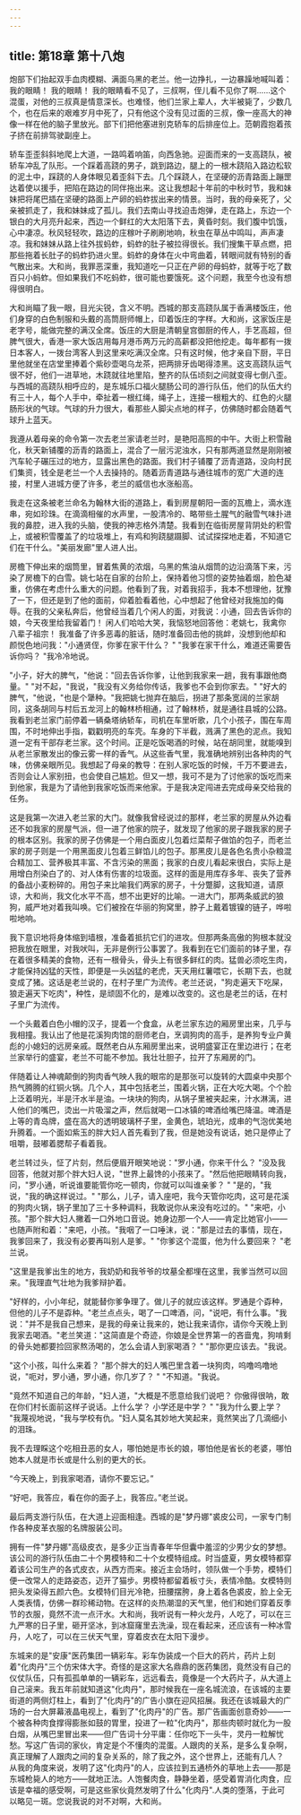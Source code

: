 ```yaml
---
---
---
```

title: 第18章 第十八炮
---




炮部下们抬起双手血肉模糊、满面乌黑的老兰。他一边挣扎，一边暴躁地喊叫着：我的眼睛！ 我的眼睛！ 我的眼睛看不见了，三叔啊，侄儿看不见你了啊……这个混蛋，对他的三叔真是情意深长。也难怪，他们兰家上辈人，大半被毙了，少数几个，也在后来的艰难岁月中死了，只有他这个没有见过面的三叔，像一座高大的神像一样在他的脑子里放光。部下们把他塞进别克轿车的后排座位上。范朝霞抱着孩子挤在前排驾驶副座上。

轿车歪歪斜斜地爬上大道，一路鸣着响笛，向西急驰。迎面而来的一支高跷队，被轿车冲乱了队形。一个踩着高跷的男子，跳到路边，腿上的一根木跷陷入路边松软的泥土中，踩跷的人身体眼见着歪斜下去。几个踩跷人，在坚硬的沥青路面上蹦罡达着使以援手，把陷在路边的同伴拖出来。这让我想起十年前的中秋时节，我和妹妹把将尾巴插在坚硬的路面上产卵的蚂蚱拔出来的情景。当时，我的母亲死了，父亲被抓走了，我和妹妹成了孤儿。我们去南山寻找迫击炮弹，走在路上，东边一个银白的大月亮升起来，西边一个鲜红的大太阳落下去，黄昏时刻。我们腹中饥饿，心中凄凉。秋风轻轻吹，路边的庄稼叶子刷刷地响，秋虫在草丛中鸣叫，声声凄凉。我和妹妹从路上往外拔蚂蚱，蚂蚱的肚子被拉得很长。我们搜集干草点燃，把那些拖着长肚子的蚂蚱扔进火里。蚂蚱的身体在火中弯曲着，转眼间就有特别的香气散出来。大和尚，我罪恶深重，我知道吃一只正在产卵的母蚂蚱，就等于吃了数百只小蚂蚱。但如果我们不吃蚂蚱，很可能也要饿死。这个问题，我至今也没有想得很明白。

大和尚瞄了我一眼，目光尖锐，含义不明。西城的那支高跷队属于香满楼饭庄，他们身穿的白色制服和头戴的高筒厨师帽上，印着饭庄的字样。大和尚，这家饭庄是老字号，能做完整的满汉全席。饭庄的大厨是清朝皇宫御厨的传人，手艺高超，但脾气很大，香港一家大饭店用每月港币两万元的高薪都没把他挖走。每年都有一拨日本客人，一拨台湾客人到这里来吃满汉全席。只有这时候，他才亲自下厨，平日里他就坐在店堂里捧着个紫砂壶喝乌龙茶，把两排牙齿喝得漆黑。这支高跷队运气很不好，他们一进草地，木跷就往地里陷，整齐的队伍顷刻之间就变得七倒八歪。与西城的高跷队相呼应的，是东城乐口福火腿肠公司的游行队伍，他们的队伍大约有三十人，每个人手中，牵扯着一根红绳，绳子上，连接一根粗大的、红色的火腿肠形状的气球。气球的升力很大，看那些人脚尖点地的样子，仿佛随时都会随着气球升上蓝天。

我遵从着母亲的命令第一次去老兰家请老兰时，是艳阳高照的中午。大街上积雪融化，秋天新铺覆的沥青的路面上，混合了一层污泥浊水，只有那两道显然是刚刚被汽车轮子碾压过的地方，显露出黑色的路面。我们村子铺覆了沥青道路，没向村民们集资，钱全是老兰一个人去操持的。随着沥青道路与通往城市的宽广大道的连接，村里人进城方便了许多，老兰的威信也水涨船高。

我走在这条被老兰命名为翰林大街的道路上，看到房屋朝阳一面的瓦檐上，滴水连串，宛如珍珠。在滴滴相催的水声里，一股清冷的、略带些土腥气的融雪气味扑进我的鼻腔，进入我的头脑，使我的神志格外清楚。我看到在临街房屋背阴处的积雪上，或被积雪覆盖了的垃圾堆上，有鸡和狗跷腿蹑脚、试试探探地走着，不知道它们在干什么。"美丽发廊"里人进人出。

房檐下伸出来的烟筒里，冒着焦黄的浓烟，乌黑的焦油从烟筒的边沿滴落下来，污染了房檐下的白雪。姚七站在自家的台阶上，保持着他习惯的姿势抽着烟，脸色凝重，仿佛在考虑什么重大的问题。他看到了我，对着我招手，我本不想理他，犹豫了一下，但还是到了他的面前，仰着脸看着他，心中想起了他曾经对我施加的侮辱。在我的父亲私奔后，他曾经当着几个闲人的面，对我说：小通，回去告诉你的娘，今天夜里给我留着门！ 闲人们哈哈大笑，我恼怒地回答他：老姚七，我禽你八辈子祖宗！ 我准备了许多恶毒的脏话，随时准备回击他的挑衅，没想到他却和颜悦色地问我："小通贤侄，你爹在家干什么？ " "我爹在家干什么，难道还需要告诉你吗？ "我冷冷地说。

"小子，好大的脾气，"他说："回去告诉你爹，让他到我家来一趟，我有事跟他商量。" "对不起，"我说，"我没有义务给你传话，我爹也不会到你家去。" "好大的脾气，"他说，"也是个犟种。"我把姚七抛弃在脑后，拐进了那条宽阔的兰家胡同，这条胡同与村后五龙河上的翰林桥相通，过了翰林桥，就是通往县城的公路。我看到老兰家门前停着一辆桑塔纳轿车，司机在车里听歌，几个小孩子，围在车周围，不时地伸出手指，戳戳明亮的车壳。车身的下半截，溅满了黑色的泥点。我知道一定有干部存老兰家。这个时间。正是吃饭喝酒的时候，站在胡同里，就能嗅到从老兰家散发出的像云雾一样的香气。从这些香气里，我准确地辨别出各种肉的气味，仿佛亲眼所见。我想起了母亲的教导：在别人家吃饭的时候，千万不要进去，否则会让人家别扭，也会使自己尴尬。但又一想，我可不是为了讨他家的饭吃而来到他家，我是为了请他到我家吃饭而来他家。于是我决定闯进去完成母亲交给我的任务。

这是我第一次进入老兰家的大门。就像我曾经说过的那样，老兰家的房屋从外边看还不如我家的房屋气派，但一进了他家的院子，就发现了他家的房子跟我家的房子的根本区别。我家的房子仿佛是一个用白面皮儿包着烂菜帮子做馅的包子，而老兰家的房子则是一个用黑面皮儿包着三鲜馅儿的包子。那黑皮儿是各色名贵小杂粮混合精加工、营养极其丰富、不含污染的黑面；我家的白皮儿看起来很白，实际上是用增白剂染白了的、对人体有伤害的垃圾面。这样的面是用库存多年、丧失了营养的备战小麦粉碎的。用包子来比喻我们两家的房子，十分蹩脚，这我知道，请原谅，大和尚，我文化水平不高，想不出更好的比喻。一进大门，那两条威武的狼狗，威严地对着我叫唤。它们被拴在华丽的狗窝里，脖子上戴着镀镍的链子，哗啦啦地响。

我下意识地将身体缩到墙根，准备着抵抗它们的进攻。但那两条高傲的狗根本就没把我放在眼里，对我吠叫，无非是例行公事罢了。我看到在它们面前的钵子里，存在着很多精美的食物，还有一根骨头，骨头上有很多鲜红的肉。猛兽必须吃生肉，才能保持凶猛的天性，即便是一头凶猛的老虎，天天用红薯喂它，长期下去，也就变成了猪。这话是老兰说的，在村子里广为流传。老兰还说，"狗走遍天下吃屎，狼走遍天下吃肉"，种性，是顽固不化的，是难以改变的。这也是老兰的话，在村子里广为流传。

一个头戴着白色小帽的汉子，提着一个食盒，从老兰家东边的厢房里出来，几乎与我相撞。我认出了他是花溪狗肉馆的厨师老白，烹调狗肉的高手，是养狗专业户黄彪的小媳妇的远房亲戚。既然老白从东厢房里出来，说明盛宴正在里边进行；在老兰家举行的盛宴，老兰不可能不参加。我壮壮胆子，拉开了东厢房的门。

伴随着让人神魂颠倒的狗肉香气映人我的眼帘的是那张可以旋转的大圆桌中央那个热气腾腾的红铜火锅。几个人，其中包括老兰，围着火锅，正在大吃大喝。个个脸上泛着明光，半是汗水半是油。一块块的狗肉，从锅子里被夹起来，汁水淋漓，进人他们的嘴巴，烫出一片吸溜之声，然后就喝一口冰镇的啤酒给嘴巴降温。啤酒是上等的青岛牌，盛在高大的透明玻璃杯子里，金黄色，琥珀光，成串的气泡优美地升腾着。一个面如紫玉的胖大妇人首先看到了我，但是她没有说话，她只是停止了咀嚼，鼓嘟着腮帮子看着我。

老兰转过头，怔了片刻，然后便眉开眼笑地说："罗小通，你来干什么？ "没及我回答，他就对那个胖大妇人说，"世界上最馋的小孩来了。"然后他把眼睛转向我，问，"罗小通，听说谁要能管你吃一顿肉，你就可以叫谁亲爹？ " "是的，"我说，"我的确这样说过。" "那么，儿子，请入座吧，我今天管你吃肉，这可是花溪的狗肉火锅，锅子里加了三十多种调料，我敢说你从来没有吃过的。" "来吧，小孩。"那个胖大妇人撇着一口外地口音说。她身边那一个人——肯定比她官小——也随声附和着："来吧，小孩。"我咽了一口唾沫，说："那是过去的事情，现在，我爹回来了，我没有必要再叫别人是爹。" "你爹这个混蛋，他为什么要回来？ "老兰说。

"这里是我爹出生的地方，我奶奶和我爷爷的坟墓全都埋在这里，我爹当然可以回来。"我理直气壮地为我爹辩护着。

"好样的，小小年纪，就能替你爹争理了。做儿子的就应该这样。罗通是个孬种，但他的儿子不是孬种。"老兰点点头，喝了一口啤酒，问，"说吧，有什么事。"我说："并不是我自己想来，是我的母亲让我来的，她让我来请你，请你今天晚上到我家去喝酒。"老兰笑道："这简直是个奇迹，你娘是全世界第一的吝啬鬼，狗啃剩的骨头她都要捡回家熬汤喝的，怎么会请人到家喝酒？ " "那你更应该去。"我说。

"这个小孩，叫什么来着？ "那个胖大的妇人嘴巴里含着一块狗肉，呜噜呜噜地说，"呃对，罗小通，罗小通，你几岁了？ " "不知道。"我说。

"竟然不知道自己的年龄，"妇人道，"大概是不愿意给我们说吧？ 你傲得很呐，敢在你们村长面前这样子说话。上什么学？ 小学还是中学？ " "我为什么要上学？ "我蔑视地说，"我与学校有仇。"妇人莫名其妙地大笑起来，竟然笑出了几滴细小的泪珠。

我不去理睬这个吃相丑恶的女人，哪怕她是市长的娘，哪怕他是省长的老婆，哪怕她本人就是市长或是什么别的更大的长。

“今天晚上，到我家喝酒，请你不要忘记。”

“好吧，我答应，看在你的面子上，我答应。”老兰说。

最后两支游行队伍，在大道上迎面相逢。西城的是"梦丹娜"裘皮公司，一家专门制作各种皮革衣服的名牌服装公司。

拥有一件"梦丹娜"高级皮衣，是多少正当青春年华但囊中羞涩的少男少女的梦想。该公司的游行队伍由二十个男模特和二十个女模特组成。时当盛夏，男女模特都穿着该公司生产的各式皮衣，从西方而来。接近主会场时，领队做一个手势，模特们便一改常人的走路姿态，迈开了猫步。男模特都留着板寸头，表情冷酷。女模特则把头发染得五颜六色。女模特们目光冷艳，扭腰摆胯，身上着各色裘皮，脸上全无人类表情，仿佛一群珍稀动物。在这样的炎热潮湿的天气里，他们和她们穿着反季节的衣服，竟然不流一点汗水。大和尚，我听说有一种火龙丹，人吃了，可以在三九严寒的日子里，砸开坚冰，到冰窟窿里去洗澡，现在看起来，还应该有一种冰雪丹，人吃了，可以在三伏天气里，穿着皮衣在太阳下漫步。

东城来的是"安康"医药集团一辆彩车。彩车伪装成一个巨大的药片，药片上刻着"化肉丹"三个仿宋体大字。奇怪的是这家大名鼎鼎的医药集团，竟然没有自己的仪仗队伍，只有孤孤单单的一辆彩车，远远看去，竟像是一个大药片子，从大道上自己滚来。我五年前就知道这"化肉丹"，那时候我在一座名城流浪，在该城的主要街道的两侧灯柱上，看到了"化肉丹"的广告小旗在迎风招展。我还在该城最大的广场的一台大屏幕液晶电视上，看到了"化肉丹"的广告。那广告画面创意奇妙——一个被各种肉食撑得膨胀如鼓的胃里，投进了一粒"化肉丹"，那些肉顿时就化为一股白烟，从嘴巴里冒出来——但广告词十分平庸：任你吃下一头牛，灵丹一粒解忧愁。写这广告词的家伙，肯定是个不懂肉的混蛋。人跟肉的关系，是多么复杂啊，真正理解了人跟肉之间的复杂关系的，除了我之外，这个世界上，还能有几人？ 从我的角度来说，发明了这"化肉丹"的人，应该拉到五通桥外的草地上去——那是东城枪毙人的地方——就地正法。人饱餐肉食，静静坐着，感受着胃消化肉食，应该是幸福的感受啊，可是这些家伙竟然发明了什么"化肉丹".人类的堕落，于此可以略见一斑。您说我说的对不对啊，大和尚。
